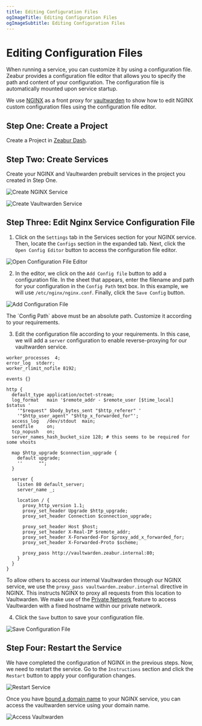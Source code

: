 ```yaml
---
title: Editing Configuration Files
ogImageTitle: Editing Configuration Files
ogImageSubtitle: Editing Configuration Files
---
```



# Editing Configuration Files

When running a service, you can customize it by using a configuration file. Zeabur provides a configuration file editor that allows you to specify the path and content of your configuration. The configuration file is automatically mounted upon service startup.

We use [NGINX](https://nginx.com/) as a front proxy for [vaultwarden](https://github.com/dani-garcia/vaultwarden) to show how to edit NGINX custom configuration files using the configuration file editor.

## Step One: Create a Project

Create a Project in [Zeabur Dash](https://dash.zeabur.com/).

## Step Two: Create Services

Create your NGINX and Vaultwarden prebuilt services in the project you created in Step One.

![Create NGINX Service](/deploy/config-edit/create-nginx-service.en-US.png)

![Create Vaultwarden Service](/deploy/config-edit/create-vultwarden-service.en-US.png)

## Step Three: Edit Nginx Service Configuration File

1. Click on the `Settings` tab in the Services section for your NGINX service. Then, locate the `Configs` section in the expanded tab. Next, click the `Open Config Editor` button to access the configuration file editor.

![Open Configuration File Editor](/deploy/config-edit/open-config-editor.en-US.png)

2. In the editor, we click on the `Add Config file` button to add a configuration file. In the sheet that appears, enter the filename and path for your configuration in the `Config Path` text box. In this example, we will use `/etc/nginx/nginx.conf`. Finally, click the `Save Config` button.

![Add Configuration File](/deploy/config-edit/create-new-config.en-US.png)

<Callout>
    The `Config Path` above must be an absolute path. Customize it according to your requirements.
</Callout>

3. Edit the configuration file according to your requirements. In this case, we will add a `server` configuration to enable reverse-proxying for our vaultwarden service.

```nginx
worker_processes  4;
error_log  stderr;
worker_rlimit_nofile 8192;

events {}

http {
  default_type application/octet-stream;
  log_format   main '$remote_addr - $remote_user [$time_local]  $status '
    '"$request" $body_bytes_sent "$http_referer" '
    '"$http_user_agent" "$http_x_forwarded_for"';
  access_log   /dev/stdout  main;
  sendfile     on;
  tcp_nopush   on;
  server_names_hash_bucket_size 128; # this seems to be required for some vhosts

  map $http_upgrade $connection_upgrade {
    default upgrade;
    ''      "";
  }

  server {
    listen 80 default_server;
    server_name _; 

    location / {
      proxy_http_version 1.1;
      proxy_set_header Upgrade $http_upgrade;
      proxy_set_header Connection $connection_upgrade;
    
      proxy_set_header Host $host;
      proxy_set_header X-Real-IP $remote_addr;
      proxy_set_header X-Forwarded-For $proxy_add_x_forwarded_for;
      proxy_set_header X-Forwarded-Proto $scheme;
    
      proxy_pass http://vaultwarden.zeabur.internal:80;
    }
  }
}
```
To allow others to access our internal Vaultwarden through our NGINX service, we use the `proxy_pass vaultwarden.zeabur.internal` directive in NGINX. This instructs NGINX to proxy all requests from this location to Vaultwarden. We make use of the [Private Network](/deploy/private-networking) feature to access Vaultwarden with a fixed hostname within our private network.

4. Click the `Save` button to save your configuration file.

![Save Configuration File](/deploy/config-edit/save-config.en-US.png)

## Step Four: Restart the Service

We have completed the configuration of NGINX in the previous steps. Now, we need to restart the service. Go to the `Instructions` section and click the `Restart` button to apply your configuration changes.

![Restart Service](/deploy/config-edit/restart-service.en-US.png)

Once you have [bound a domain name](/deploy/domain-binding) to your NGINX service, you can access the vaultwarden service using your domain name.

![Access Vaultwarden](/deploy/config-edit/vultwarden-service.en-US.png)